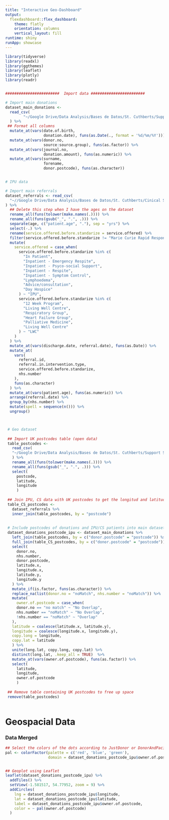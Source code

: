 ```yaml
---
title: "Interactive Geo-Dashboard"
output: 
  flexdashboard::flex_dashboard:
    theme: flatly
    orientation: columns
    vertical_layout: fill
runtime: shiny
runApp: showcase
---
```



```r


library(tidyverse)
library(readxl)
library(ggthemes)
library(leaflet)
library(plotly)
library(readr)


########################  Import data ########################

# Import main donations
dataset_main_donations <-
  read_csv(
        "~/Google Drive/Data Analysis/Bases de Datos/St. Cuthberts/Support Services/Donorflex exports/dataset_main_donations.csv"
  ) %>% 
 ## Format all columns
  mutate_at(vars(date.of.birth,
                 donation.date), funs(as.Date(., format = '%d/%m/%Y'))) %>%
  mutate_at(vars(donor.no,
                 source:source.group), funs(as.factor)) %>%
  mutate_at(vars(journal.no,
                 donation.amount), funs(as.numeric)) %>%
  mutate_at(vars(surname,
                 forename,
                 donor.postcode), funs(as.character)) 


# IPU data

# Import main referrals 
dataset_referrals <- read_csv(
  "~//Google Drive/Data Analysis/Bases de Datos/St. Cuthberts/Cinical Services 2015 - 13.06.2018/SystemOne and Excel final/Referral_Report_Final_Complete.csv"
) %>%
  ## Delete this step when I have the ages on the dataset
  rename_all(funs(tolower(make.names(.)))) %>%
  rename_all(funs(gsub("_", ".", .))) %>%
  separate(age, c("patient.age", "."), sep = "yrs") %>%
  select(-.) %>% 
  rename(service.offered.before.standarize = service.offered) %>%
  filter(service.offered.before.standarize != "Marie Curie Rapid Response") %>%
  mutate(
    service.offered = case_when(
      service.offered.before.standarize %in% c(
        "In Patient",
        "Inpatient - Emergency Respite",
        "Inpatient - Psyco-social Support",
        "Inpatient - Respite",
        "Inpatient - Symptom Control",
        "Lymphoedema",
        "Advice/consultation",
        "Day Hospice"
      ) ~ "IPU",
      service.offered.before.standarize %in% c(
        "12 Week Program",
        "Living Well Centre",
        "Respiratory Group",
        "Heart Failure Group",
        "Palliative Medicine",
        "Living Well Centre"
      ) ~ "LWC"
    )
  ) %>%
  mutate_at(vars(discharge.date, referral.date), funs(as.Date)) %>%
  mutate_at(
    vars(
      referral.id,
      referral.in.intervention.type,
      service.offered.before.standarize,
      nhs.number
    ),
    funs(as.character)
  ) %>%
  mutate_at(vars(patient.age), funs(as.numeric)) %>%
  arrange(referral.date) %>%
  group_by(nhs.number) %>%
  mutate(spell = sequence(n())) %>%
  ungroup() 



 # Geo dataset
 
 ## Import UK postcodes table (open data)
 table_postcodes <-
   read_csv(
   "~/Google Drive/Data Analysis/Bases de Datos/St. Cuthberts/Support Services/ukpostcodes.csv"
   ) %>%
   rename_all(funs(tolower(make.names(.)))) %>%
   rename_all(funs(gsub("_", ".", .))) %>%
   select(
     postcode, 
     latitude, 
     longitude
     )
   
 ## Join IPU, CS data with UK postcodes to get the longitud and latitude
 table_CS_postcodes <-
   dataset_referrals %>%
   inner_join(table_postcodes, by = "postcode")
   
 
 # Include postcodes of donations and IPU/CS patients into main dataset
 dataset_donations_postcode_ipu <- dataset_main_donations %>%
   left_join(table_postcodes, by = c("donor.postcode" = "postcode")) %>%
   full_join(table_CS_postcodes, by = c("donor.postcode" = "postcode")) %>%
   select(
     donor.no,
     nhs.number,
     donor.postcode,
     latitude.x,
     longitude.x,
     latitude.y,
     longitude.y
   ) %>%
   mutate_if(is.factor, funs(as.character)) %>%
   replace_na(list(donor.no = "noMatch", nhs.number = "noMatch")) %>%
   mutate(
     owner.of.postcode = case_when(
     donor.no == "no match" ~ "No Overlap",
     nhs.number == "noMatch" ~ "No Overlap",
     !nhs.number == "noMatch" ~ "Overlap"
   ),
   latitude = coalesce(latitude.x, latitude.y),
   longitude = coalesce(longitude.x, longitude.y),
   copy.long = longitude,
   copy.lat = latitude
   ) %>%
   unite(long.lat, copy.long, copy.lat) %>%
   distinct(long.lat, .keep_all = TRUE)  %>%
   mutate_at(vars(owner.of.postcode), funs(as.factor)) %>%
   select(
     latitude,
     longitude,
     owner.of.postcode
     )
   
 ## Remove table containing UK postcodes to free up space
 remove(table_postcodes)
  

```





Geospacial Data {data-width=700}
====================

### Data Merged

```r

## Select the colors of the dots according to JustDonor or DonorAndPacient
pal <- colorFactor(palette = c('red', 'blue', 'green'),
                   domain = dataset_donations_postcode_ipu$owner.of.postcode)


## Geoplot using Leaflet
leaflet(dataset_donations_postcode_ipu) %>%
  addTiles() %>%
  setView(-1.581517, 54.77952, zoom = 9) %>%
  addCircles(
    lng = dataset_donations_postcode_ipu$longitude,
    lat = dataset_donations_postcode_ipu$latitude,
    label = dataset_donations_postcode_ipu$owner.of.postcode,
    color = ~ pal(owner.of.postcode)
  )


```


